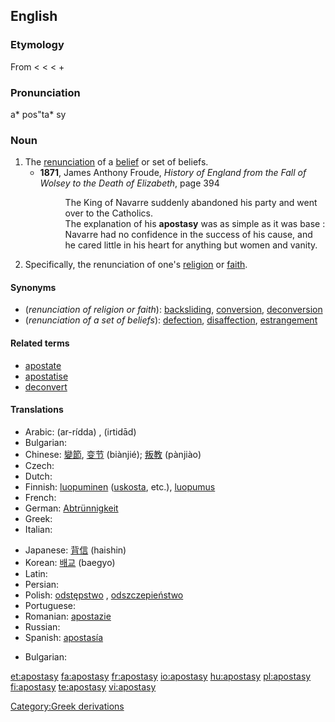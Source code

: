 ==English==
{{wikipedia}}

===Etymology===
From {{etyl|la}} {{term|apostasia|lang=la}} < {{etyl|grc}} {{term|ἀποστασία||defection, revolt|tr=apostasia|lang=grc|sc=polytonic}} < {{term|ἀφίστημι||I withdraw, revolt|tr=aphistēmi|lang=grc|sc=polytonic}} < {{term|ἀπό||from|tr=apo|lang=grc|sc=polytonic}} + {{term|ἵστημι||I stand|tr=histēmi|lang=grc|sc=polytonic}}

===Pronunciation===
a* pos"ta* sy

===Noun===
{{en-noun|apostasi|es}}

# The [[renunciation]] of a [[belief]] or set of beliefs.
#* '''1871''', James Anthony Froude, ''History of England from the Fall of Wolsey to the Death of Elizabeth'', page 394
#*: The King of Navarre suddenly abandoned his party and went over to the Catholics.
#*: The explanation of his '''apostasy''' was as simple as it was base : Navarre had no confidence in the success of his cause, and he cared little in his heart for anything but women and vanity.
# Specifically, the renunciation of one's [[religion]] or [[faith]].

====Synonyms====
* (''renunciation of religion or faith''): [[backsliding]], [[conversion]], [[deconversion]]
* (''renunciation of a set of beliefs''): [[defection]], [[disaffection]], [[estrangement]]

====Related terms====
* [[apostate]]
* [[apostatise]]
* [[deconvert]]

====Translations====
{{trans-top|renunciation of set of beliefs}}
* Arabic: {{Arab|[[ردة|الردّة]]}} (ar-rídda) {{f}}, {{Arab|[[ارتداد|اِرْتِداد]]}} (irtidād) {{m}}
* Bulgarian: {{t|bg|отстъпничество}}
* Chinese: [[變節]], [[变节]] (biànjié); [[叛教]] (pànjiào)
* Czech: {{t-|cs|odpadlictví|n}}
* Dutch: {{t+|nl|afvalligheid|f}}
* Finnish: [[luopuminen]] ([[uskosta]], etc.), [[luopumus]]
* French: {{t+|fr|apostasie|f}}
* German: [[Abtrünnigkeit]] {{f}}
* Greek: {{t+|el|αποστασία|f}}
* Italian: {{t+|it|apostasia|f}}
{{trans-mid}}
* Japanese: [[背信]] (haishin)
* Korean: [[배교]] (baegyo)
* Latin: {{t-|la|apostasia|f}}
* Persian: {{t-|fa|ارتداد|tr=ertedâd|xs=Persian}}
* Polish: [[odstępstwo]] {{n}}, [[odszczepieństwo]] {{n}}
* Portuguese: {{t+|pt|apostasia|f}}
* Romanian: [[apostazie]] {{f}}
* Russian: {{t+|ru|отступничество|n|tr=otstupníčestvo}}
* Spanish: [[apostasía]] {{f}}
{{trans-bottom}}

{{trans-top|renunciation of one's religion or faith}}
* Bulgarian: {{t|bg|отстъпничество}}
{{trans-mid}}
{{trans-bottom}}

[[Category:Greek derivations]]

[[et:apostasy]]
[[fa:apostasy]]
[[fr:apostasy]]
[[io:apostasy]]
[[hu:apostasy]]
[[pl:apostasy]]
[[fi:apostasy]]
[[te:apostasy]]
[[vi:apostasy]]
